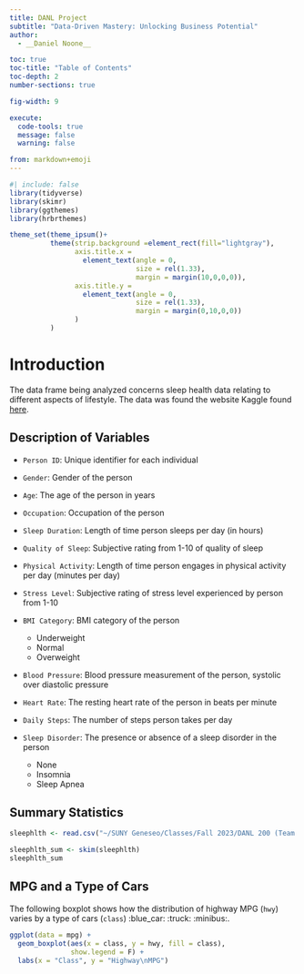 ```yaml
---
title: DANL Project
subtitle: "Data-Driven Mastery: Unlocking Business Potential"
author: 
  - __Daniel Noone__

toc: true
toc-title: "Table of Contents"
toc-depth: 2
number-sections: true

fig-width: 9

execute:
  code-tools: true
  message: false
  warning: false

from: markdown+emoji
---
```

```r
#| include: false
library(tidyverse)
library(skimr)
library(ggthemes)
library(hrbrthemes)

theme_set(theme_ipsum()+
          theme(strip.background =element_rect(fill="lightgray"),
                axis.title.x = 
                  element_text(angle = 0,
                               size = rel(1.33),
                               margin = margin(10,0,0,0)),
                axis.title.y = 
                  element_text(angle = 0,
                               size = rel(1.33),
                               margin = margin(0,10,0,0))
                )
          )
```



# Introduction

The data frame being analyzed concerns sleep health data relating to different aspects of lifestyle. The data was found the website Kaggle found [here](https://www.kaggle.com/datasets/uom190346a/sleep-health-and-lifestyle-dataset).

## Description of Variables

- `Person ID`: Unique identifier for each individual

- `Gender`: Gender of the person

- `Age`: The age of the person in years

- `Occupation`: Occupation of the person

- `Sleep Duration`: Length of time person sleeps per day (in hours)

- `Quality of Sleep`: Subjective rating from 1-10 of quality of sleep

- `Physical Activity`: Length of time person engages in physical activity per day (minutes per day)

- `Stress Level`: Subjective rating of stress level experienced by person from 1-10

- `BMI Category`: BMI category of the person
    - Underweight
    - Normal
    - Overweight
  
- `Blood Pressure`: Blood pressure measurement of the person, systolic over diastolic pressure

- `Heart Rate`: The resting heart rate of the person in beats per minute

- `Daily Steps`: The number of steps person takes per day

- `Sleep Disorder`: The presence or absence of a sleep disorder in the person
    - None
    - Insomnia
    - Sleep Apnea


## Summary Statistics

```r
sleephlth <- read.csv("~/SUNY Geneseo/Classes/Fall 2023/DANL 200 (Team Pr)/dan-noone.github.io/Sleep_health_and_lifestyle_dataset.csv")
```

```r
sleephlth_sum <- skim(sleephlth)
sleephlth_sum
```




## MPG and a Type of Cars
The following boxplot shows how the distribution of highway MPG (`hwy`) varies by a type of cars (`class`) :blue_car: :truck: :minibus:.


```r
ggplot(data = mpg) +
  geom_boxplot(aes(x = class, y = hwy, fill = class),
               show.legend = F) +
  labs(x = "Class", y = "Highway\nMPG") 
```


